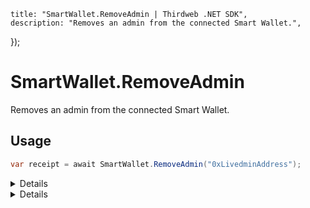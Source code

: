 
	title: "SmartWallet.RemoveAdmin | Thirdweb .NET SDK",
	description: "Removes an admin from the connected Smart Wallet.",
});

# SmartWallet.RemoveAdmin

Removes an admin from the connected Smart Wallet.

## Usage

```csharp
var receipt = await SmartWallet.RemoveAdmin("0xLivedminAddress");
```

<Details summary="Parameters">

### admin

Hexadecimal `string` representing the signer to remove admin access from.

</Details>

<Details summary="Return Value">

### receipt

The transaction receipt as a `TransactionReceipt` object.

</Details>
